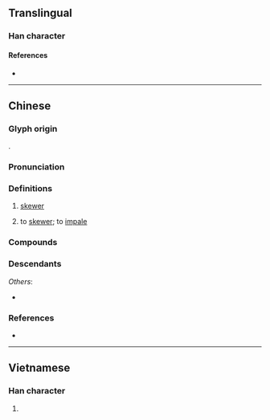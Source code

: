 {{character info}}
==Translingual==

===Han character===
{{Han char|rn=64|rad=手|as=03|sn=6|four=52040|canj=QHJ|ids=⿰扌千}}

====References====
* {{Han ref|kx=0418.140|dkj=11814|dj=0765.090|hdz=31830.030|uh=6266|ud=25190|bh=C9E7|bd=51687}}

----

==Chinese==

===Glyph origin===
{{zh-forms|扦}}
{{Han etym}}
{{Han compound|手|alt1=扌|千|ls=psc|c1=s|c2=p}}.

===Pronunciation===
{{zh-pron
|m=qiān
|c=cin1
|mc=y
|oc=y
|cat=n,v
}}

===Definitions===
{{zh-hanzi}}

# [[skewer]]
#: {{zh-x|竹扦|bamboo '''skewer'''}}
# to [[skewer]]; to [[impale]]

===Compounds===
{{zh-der|扦子|扦插|扦手|竹扦}}

===Descendants===
{{CJKV||||thiên}}
''Others'':
* {{desc|vi|bor=1|-}} {{vi-l|xiên|扦}}

===References===
* {{R:twedu|B01251}}

----

==Vietnamese==

===Han character===
{{vi-hantu|[[xiên]], [[chen]], [[xen]], [[thiên]]|rs=手03}}

# {{rfdef|vi|sort=手03}}